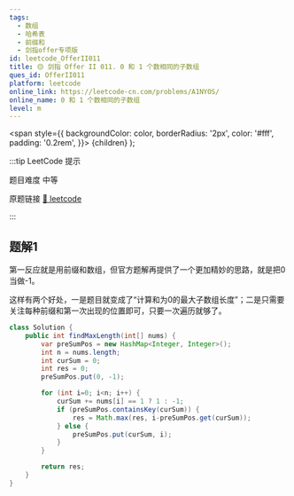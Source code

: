 ```yaml
---
tags:
  - 数组
  - 哈希表
  - 前缀和
  - 剑指offer专项版
id: leetcode_OfferII011
title: 🟡 剑指 Offer II 011. 0 和 1 个数相同的子数组
ques_id: OfferII011
platform: leetcode
online_link: https://leetcode-cn.com/problems/A1NYOS/
online_name: 0 和 1 个数相同的子数组
level: m
---
```


  <span
    style={{
      backgroundColor: color,
      borderRadius: '2px',
      color: '#fff',
      padding: '0.2rem',
    }}>
    {children}
  </span>
);

:::tip LeetCode 提示

题目难度 <Highlight color="#ffc01e">中等</Highlight>

原题链接 [🔗 leetcode](https://leetcode-cn.com/problems/A1NYOS/)

:::

## 题解1

第一反应就是用前缀和数组，但官方题解再提供了一个更加精妙的思路，就是把0当做-1。

这样有两个好处，一是题目就变成了“计算和为0的最大子数组长度”；二是只需要关注每种前缀和第一次出现的位置即可，只要一次遍历就够了。

```java
class Solution {
    public int findMaxLength(int[] nums) {
        var preSumPos = new HashMap<Integer, Integer>();
        int n = nums.length;
        int curSum = 0;
        int res = 0;
        preSumPos.put(0, -1);

        for (int i=0; i<n; i++) {
            curSum += nums[i] == 1 ? 1 : -1;
            if (preSumPos.containsKey(curSum)) {
                res = Math.max(res, i-preSumPos.get(curSum));
            } else {
                preSumPos.put(curSum, i);
            }
        }

        return res;
    }
}
```
